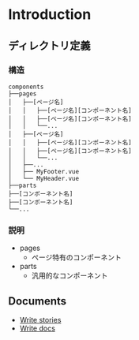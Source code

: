 
<Meta title="Components/Introduction" />

# Introduction

## ディレクトリ定義

### 構造

```
components
├──pages
│   ├──[ページ名]
│   │   ├──[ページ名][コンポーネント名]
│   │   ├──[ページ名][コンポーネント名]
│   │   └──...
│   ├──[ページ名]
│   │   ├──[ページ名][コンポーネント名]
│   │   ├──[ページ名][コンポーネント名]
│   │   └──...
│   ├──...
│   ├── MyFooter.vue
│   └── MyHeader.vue
├──parts
├──[コンポーネント名]
├──[コンポーネント名]
└──...
```

### 説明

-   pages
    -   ページ特有のコンポーネント
-   parts
    -   汎用的なコンポーネント

## Documents

-   [Write stories](https://storybook.js.org/docs/vue/writing-stories/introduction)
-   [Write docs](https://storybook.js.org/docs/vue/writing-docs/docs-page)
